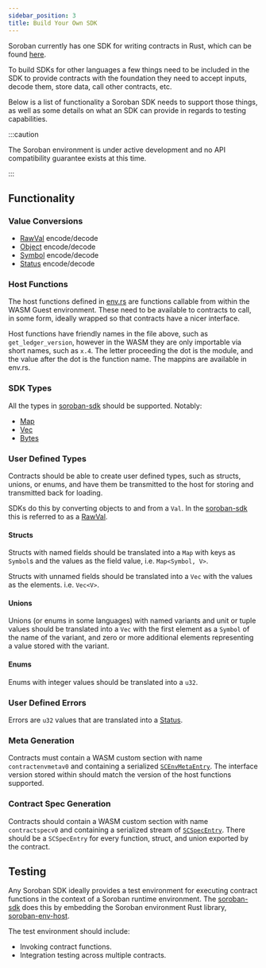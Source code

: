 ```yaml
---
sidebar_position: 3
title: Build Your Own SDK
---
```


Soroban currently has one SDK for writing contracts in Rust, which can be found
[here][soroban-sdk].

To build SDKs for other languages a few things need to be included in the SDK to
provide contracts with the foundation they need to accept inputs, decode them,
store data, call other contracts, etc.

Below is a list of functionality a Soroban SDK needs to support those things, as
well as some details on what an SDK can provide in regards to testing
capabilities.

:::caution

The Soroban environment is under active development and no API compatibility
guarantee exists at this time.

:::

## Functionality

### Value Conversions

   - [RawVal] encode/decode
   - [Object] encode/decode
   - [Symbol] encode/decode
   - [Status] encode/decode

### Host Functions

   The host functions defined in [env.rs] are functions callable from within the
   WASM Guest environment. These need to be available to contracts to call, in
   some form, ideally wrapped so that contracts have a nicer interface.

   Host functions have friendly names in the file above, such as
   `get_ledger_version`, however in the WASM they are only importable via short
   names, such as `x.4`. The letter proceeding the dot is the module, and the
   value after the dot is the function name. The mappins are available in
   env.rs.

### SDK Types

   All the types in [soroban-sdk](https://docs.rs/soroban-sdk) should be
   supported. Notably:
   - [Map]
   - [Vec]
   - [Bytes]

### User Defined Types

   Contracts should be able to create user defined types, such as structs,
   unions, or enums, and have them be transmitted to the host for storing and
   transmitted back for loading.

   SDKs do this by converting objects to and from a `Val`. In the [soroban-sdk]
   this is referred to as a [RawVal].

#### Structs

   Structs with named fields should be translated into a `Map` with keys as
   `Symbol`s and the values as the field value, i.e. `Map<Symbol, V>`.

   Structs with unnamed fields should be translated into a `Vec` with the values
   as the elements. i.e. `Vec<V>`.

#### Unions

   Unions (or enums in some languages) with named variants and unit or tuple
   values should be translated into a `Vec` with the first element as a `Symbol`
   of the name of the variant, and zero or more additional elements representing
   a value stored with the variant.

#### Enums

   Enums with integer values should be translated into a `u32`.

### User Defined Errors

   Errors are `u32` values that are translated into a [Status].

### Meta Generation

   Contracts must contain a WASM custom section with name `contractenvmetav0`
   and containing a serialized [`SCEnvMetaEntry`].  The interface version stored
   within should match the version of the host functions supported.

### Contract Spec Generation

   Contracts should contain a WASM custom section with name `contractspecv0` and
   containing a serialized stream of [`SCSpecEntry`].  There should be a
   `SCSpecEntry` for every function, struct, and union exported by the contract.

## Testing

Any Soroban SDK ideally provides a test environment for executing contract
functions in the context of a Soroban runtime environment. The [soroban-sdk]
does this by embedding the Soroban environment Rust library, [soroban-env-host].

The test environment should include:

- Invoking contract functions.
- Integration testing across multiple contracts.

[soroban-sdk]: https://docs.rs/soroban-sdk
[soroban-env-host]: https://github.com/stellar/rs-soroban-env
[RawVal]: https://github.com/stellar/rs-soroban-env/blob/main/soroban-env-common/src/raw_val.rs
[Status]: https://github.com/stellar/rs-soroban-env/blob/main/soroban-env-common/src/status.rs
[Object]: https://github.com/stellar/rs-soroban-env/blob/main/soroban-env-common/src/object.rs
[Symbol]: https://github.com/stellar/rs-soroban-env/blob/main/soroban-env-common/src/symbol.rs
[env.rs]: https://github.com/stellar/rs-soroban-env/blob/main/soroban-env-common/src/env.rs
[Map]: https://github.com/stellar/rs-soroban-sdk/blob/main/soroban-sdk/src/map.rs
[Vec]: https://github.com/stellar/rs-soroban-sdk/blob/main/soroban-sdk/src/vec.rs
[Bytes]: https://github.com/stellar/rs-soroban-sdk/blob/main/soroban-sdk/src/bytes.rs
[`SCEnvMetaEntry`]: https://github.com/stellar/stellar-xdr/blob/next/Stellar-contract-env-meta.x
[`SCSpecEntry`]: https://github.com/stellar/stellar-xdr/blob/next/Stellar-contract-spec.x
